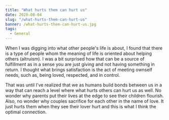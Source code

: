 ```yaml
---
title: "What hurts them can hurt us"
date: 2020-08-04
slug: "/what-hurts-them-can-hurt-us"
banner: /what-hurts-them-can-hurt-us.jpg
tags:
  - General
---
```


When I was digging into what other people's life is about, I found that there is a type of people whom the meaning of life is oriented about helping others (altruism). I was a bit surprised how that can be a source of fulfillment as in a sense you are just giving and not having something in return. I thought what brings satisfaction is the act of meeting ownself needs, such as, being loved, respected, and in control.

That was until I've realized that we as humans build bonds between us in a way that can reach a level where what hurts others can hurt us as well. No wonder why parents put their lives at the edge to see their children flourish. Also, no wonder why couples sacrifice for each other in the name of love. It just hurts them when they see their lover hurt and this is what I think the optimal connection.

